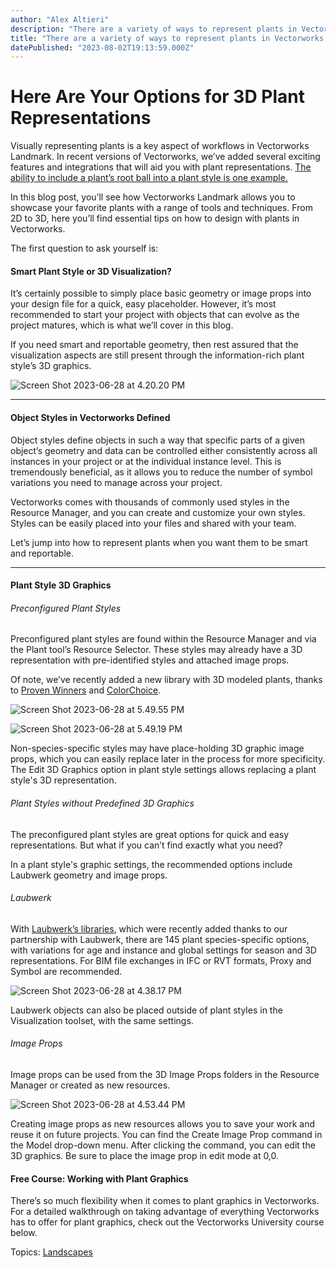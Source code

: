 ```yaml
---
author: "Alex Altieri"
description: "There are a variety of ways to represent plants in Vectorworks Landmark. Read about some of our recommendations in this blog post."
title: "There are a variety of ways to represent plants in Vectorworks Landmark. Read about some of our recommendations in this blog post." 
datePublished: "2023-08-02T19:13:59.000Z"
---
```

# Here Are Your Options for 3D Plant Representations

Visually representing plants is a key aspect of workflows in Vectorworks Landmark. In recent versions of Vectorworks, we’ve added several exciting features and integrations that will aid you with plant representations. [The ability to include a plant’s root ball into a plant style is one example.](https://university.vectorworks.net/course/view.php?id=1768)

In this blog post, you’ll see how Vectorworks Landmark allows you to showcase your favorite plants with a range of tools and techniques. From 2D to 3D, here you’ll find essential tips on how to design with plants in Vectorworks.

The first question to ask yourself is:

#### Smart Plant Style or 3D Visualization?

It’s certainly possible to simply place basic geometry or image props into your design file for a quick, easy placeholder. However, it’s most recommended to start your project with objects that can evolve as the project matures, which is what we’ll cover in this blog.

If you need smart and reportable geometry, then rest assured that the visualization aspects are still present through the information-rich plant style’s 3D graphics.

![Screen Shot 2023-06-28 at 4.20.20 PM](https://blog.vectorworks.net/hs-fs/hubfs/Blog%20Images/2023%20Blog%20Images/8_Plants/Screen%20Shot%202023-06-28%20at%204.20.20%20PM.png?width=1021&height=750&name=Screen%20Shot%202023-06-28%20at%204.20.20%20PM.png)

---

#### Object Styles in Vectorworks Defined

Object styles define objects in such a way that specific parts of a given object’s geometry and data can be controlled either consistently across all instances in your project or at the individual instance level. This is tremendously beneficial, as it allows you to reduce the number of symbol variations you need to manage across your project.

Vectorworks comes with thousands of commonly used styles in the Resource Manager, and you can create and customize your own styles. Styles can be easily placed into your files and shared with your team.

Let’s jump into how to represent plants when you want them to be smart and reportable.

---

#### Plant Style 3D Graphics

###### Preconfigured Plant Styles

Preconfigured plant styles are found within the Resource Manager and via the Plant tool’s Resource Selector. These styles may already have a 3D representation with pre-identified styles and attached image props.

Of note, we’ve recently added a new library with 3D modeled plants, thanks to [Proven Winners](http://www.provenwinners.com/) and [ColorChoice](https://colorchoiceplants.com/).

![Screen Shot 2023-06-28 at 5.49.55 PM](https://blog.vectorworks.net/hs-fs/hubfs/Blog%20Images/2023%20Blog%20Images/8_Plants/Screen%20Shot%202023-06-28%20at%205.49.55%20PM.png?width=740&height=500&name=Screen%20Shot%202023-06-28%20at%205.49.55%20PM.png)

![Screen Shot 2023-06-28 at 5.49.19 PM](https://blog.vectorworks.net/hs-fs/hubfs/Blog%20Images/2023%20Blog%20Images/8_Plants/Screen%20Shot%202023-06-28%20at%205.49.19%20PM.png?width=740&height=500&name=Screen%20Shot%202023-06-28%20at%205.49.19%20PM.png)

Non-species-specific styles may have place-holding 3D graphic image props, which you can easily replace later in the process for more specificity. The Edit 3D Graphics option in plant style settings allows replacing a plant style's 3D representation.

###### Plant Styles without Predefined 3D Graphics

The preconfigured plant styles are great options for quick and easy representations. But what if you can’t find exactly what you need?

In a plant style's graphic settings, the recommended options include Laubwerk geometry and image props.

###### Laubwerk

With [Laubwerk’s libraries](../../../net/vectorworks/blog/vectorworks-laubwerk-will-improve-your-site-design-workflow.html), which were recently added thanks to our partnership with Laubwerk, there are 145 plant species-specific options, with variations for age and instance and global settings for season and 3D representations. For BIM file exchanges in IFC or RVT formats, Proxy and Symbol are recommended.

![Screen Shot 2023-06-28 at 4.38.17 PM](https://blog.vectorworks.net/hs-fs/hubfs/Blog%20Images/2023%20Blog%20Images/8_Plants/Screen%20Shot%202023-06-28%20at%204.38.17%20PM.png?width=792&height=750&name=Screen%20Shot%202023-06-28%20at%204.38.17%20PM.png)

Laubwerk objects can also be placed outside of plant styles in the Visualization toolset, with the same settings.

###### Image Props

Image props can be used from the 3D Image Props folders in the Resource Manager or created as new resources.

![Screen Shot 2023-06-28 at 4.53.44 PM](https://blog.vectorworks.net/hs-fs/hubfs/Blog%20Images/2023%20Blog%20Images/8_Plants/Screen%20Shot%202023-06-28%20at%204.53.44%20PM.png?width=778&height=750&name=Screen%20Shot%202023-06-28%20at%204.53.44%20PM.png)

Creating image props as new resources allows you to save your work and reuse it on future projects. You can find the Create Image Prop command in the Model drop-down menu. After clicking the command, you can edit the 3D graphics. Be sure to place the image prop in edit mode at 0,0.

#### Free Course: Working with Plant Graphics

There’s so much flexibility when it comes to plant graphics in Vectorworks. For a detailed walkthrough on taking advantage of everything Vectorworks has to offer for plant graphics, check out the Vectorworks University course below.

 Topics: [Landscapes](https://blog.vectorworks.net/topic/landscapes) 

 